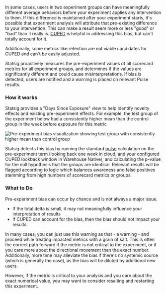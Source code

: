 In some cases, users in two experiment groups can have meaningfully different average behaviors before your experiment applies any intervention to them. If this difference is maintained after your experiment starts, it's possible that experiment analysis will attribute that pre-existing difference to your intervention.
This can make a result seem more or less "good" or "bad" than it really is.
[CUPED](methodologies/cuped.md) is helpful in addressing this bias, but can't totally account for it.

Additionally, some metrics like retention are not viable candidates for CUPED and can't be easily adjusted.

Statsig proactively measures the pre-experiment values of all scorecard metrics for all experiment groups, and determines if the values are significantly different and could cause misinterpretations.
If bias is detected, users are notified and a warning is placed on relevant Pulse results.

### How it works

Statsig provides a "Days Since Exposure" view to help identify novelty effects and existing pre-experiment effects. For example, the test group of the experiment below had a consistently higher mean
than the control group in the week before exposure for this metric

<Frame>
  <img src="https://user-images.githubusercontent.com/102695539/246545035-22ff2db6-9c08-4227-a53d-8faa8feb5e92.png" alt="Pre-experiment bias visualization showing test group with consistently higher mean than control group" />
</Frame>

Statsig detects this bias by running the standard [pulse](/pulse/read-pulse) calculation on the pre-experiment term (looking back one week in cloud, and your configured CUPED lookback window in Warehouse Native), and calculating the p-value for the null hypothesis that the groups are identical.
Relevant results will be flagged according to logic which balances awareness and false positives stemming from high numbers of scorecard metrics or groups.

### What to Do

Pre-experiment bias can occur by chance and is not always a major issue.

- If the total delta is small, it may not meaningfully influence your interpretation of results
- If CUPED can account for the bias, then the bias should not impact your results

In many cases, you can just use this warning as that - a warning - and proceed while treating impacted metrics with a grain of salt.
This is often the correct path forward if the metric is not critical to the experiment, or if you care more about the directional movement than the exact number.
Additionally, more time may alleviate the bias if there's no systemic source (which is generally the case), as the bias will be diluted by additional new users.

However, if the metric is critical to your analysis and you care about the exact numerical value, you may want to consider resalting and restarting this experiment.
